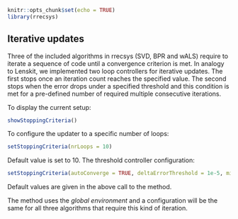 <!--
%\VignetteEngine{knitr::knitr}
%\VignetteIndexEntry{2.3 Iterative updates for FunkSVD, BPR & wALS}
-->

```r
knitr::opts_chunk$set(echo = TRUE)
library(rrecsys)
```

## Iterative updates

Three of the included algorithms in rrecsys (SVD, BPR and wALS) require to iterate a sequence of code until a convergence criterion is met. In analogy to Lenskit, we implemented two loop controllers for iterative updates. The first stops once an iteration count reaches the specified value. The second stops when the error drops under a specified threshold and this condition is met for a pre-defined number of required multiple consecutive iterations.

To display the current setup:
```r
showStoppingCriteria()
```
To configure the updater to a specific number of loops:
```r
setStoppingCriteria(nrLoops = 10)
```
Default value is set to 10.
The threshold controller configuration:
```r
setStoppingCriteria(autoConverge = TRUE, deltaErrorThreshold = 1e-5, minNrLoops = 10)
```
Default values are given in the above call to the method. 

The method uses the *global environment* and a configuration will be the same for all three algorithms that require this kind of iteration.
